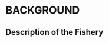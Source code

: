 # BACKGROUND

<!-- Optional section.

This section can be used to help readers understand the nature of the issue to address (e.g., key information on the species, population, or area, or more details on the rationale for providing an answer to the request,). Science Response Reports are intended to be short.

References to more background information may be added in the Sources of Information section.

Some references: [@francis2011, @edwards2013, @swainbenoit2015]. -->

## Description of the Fishery

<!-- Optional section for stock status updates, title may vary.  -->
